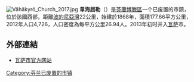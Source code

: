 [[File:Vähäkyrö_Church_2017.jpg|thumb]]
'''韋海屈勒'''（{{lang-fi|Vähäkyrö}}）是[[芬蘭|芬蘭]][[博滕區|博滕區]]一个已废置的市鎮，位於該國西部，距離[[波的尼亞灣|波的尼亞灣]]22公里，始建於1868年，面積177.66平方公里，2012年人口4,726，人口密度為每平方公里26.94人。2013年初时并入[[瓦萨|瓦萨]]市。

==外部連結==
*[https://www.vaasa.fi/ 瓦萨市官方网站] {{Wayback|url=https://www.vaasa.fi/ |date=20180825001218 }} {{fi}} {{sv}} {{en}}

{{Finland-geo-stub}}
[[Category:芬兰已废置的市镇|Category:芬兰已废置的市镇]]